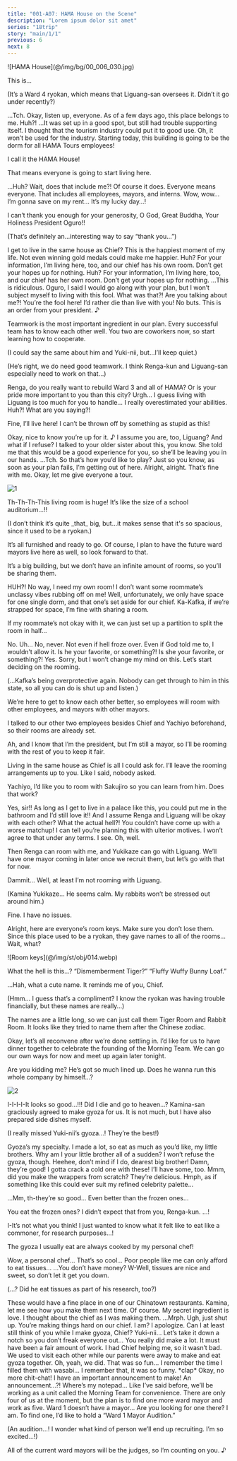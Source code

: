 ```yaml
---
title: "001-A07: HAMA House on the Scene"
description: "Lorem ipsum dolor sit amet"
series: "18trip"
story: "main/1/1"
previous: 6
next: 8
---
```



<Divider loc="HAMA House" />

<p class="bg">![HAMA House](@/img/bg/00_006_030.jpg)</p>

<Bubble mc>
This is…

<p class="t">(It’s a Ward 4 ryokan, which means that Liguang-san oversees it. Didn’t it go under recently?)</p>
</Bubble>

<Bubble character="Liguang">
…Tch.
</Bubble>

<Bubble character="Kafka">
Okay, listen up, everyone. As of a few days ago, this place belongs to me.
</Bubble>

<Bubble mc>
Huh?!
</Bubble>

<Bubble character="Liguang">
…It was set up in a good spot, but still had trouble supporting itself. I thought that the tourism industry could put it to good use.
</Bubble>

<Bubble character="Kafka">
Oh, it won’t be used for the industry. Starting today, this building is going to be the dorm for all HAMA Tours employees!

I call it the <span class="green">HAMA House</span>!

That means everyone is going to start living here.
</Bubble>

<Bubble character="Renga">
…Huh? Wait, does that include me?!
</Bubble>

<Bubble character="Kafka">
Of course it does. Everyone means everyone. That includes all employees, mayors, and interns.
</Bubble>

<Bubble character="Yachiyo">
Wow, wow… I’m gonna save on my rent… It’s my lucky day…!

I can’t thank you enough for your generosity, O God, Great Buddha, Your Holiness President Oguro!!
</Bubble>

<Bubble mc>
<p class="t">(That’s definitely an…interesting way to say “thank you…”)</p>
</Bubble>

<Bubble character="Yukikaze">
I get to live in the same house as Chief? This is the happiest moment of my life. Not even winning gold medals could make me happier.
</Bubble>

<Bubble character="Kafka">
<Diff g="m">Huh? For your information, I’m living here, too, and our chief has his own room. Don’t get your hopes up for nothing.</Diff>
<Diff g="f">Huh? For your information, I’m living here, too, and our chief has her own room. Don’t get your hopes up for nothing.</Diff>
</Bubble>

<Bubble character="Liguang">
…This is ridiculous. Oguro, I said I would go along with your plan, but I won’t subject myself to living with this fool.
</Bubble>

<Bubble character="Renga">
What was that?! Are you talking about me?! You’re the fool here! I’d rather die than live with you!
</Bubble>

<Bubble character="Kafka">
No buts. This is an order from your president. ♪

Teamwork is the most important ingredient in our plan. Every successful team has to know each other well. You two are coworkers now, so start learning how to cooperate.
</Bubble>

<Bubble mc>
<p class="t">(I could say the same about him and Yuki-nii, but…I’ll keep quiet.)</p>

<p class="t">(He’s right, we do need good teamwork. I think Renga-kun and Liguang-san especially need to work on that…)</p>
</Bubble>

<Bubble character="Kafka">
Renga, do you really want to rebuild Ward 3 and all of HAMA? Or is your pride more important to you than this city?
</Bubble>

<Bubble character="Renga">
Urgh…
</Bubble>

<Bubble character="Kafka">
I guess living with Liguang is too much for you to handle… I really overestimated your abilities.
</Bubble>

<Bubble character="Renga">
Huh?! What are you saying?!

Fine, I’ll live here! I can’t be thrown off by something as stupid as this!
</Bubble>

<Bubble character="Kafka">
Okay, nice to know you’re up for it. ♪ I assume you are, too, Liguang?
</Bubble>

<Bubble character="Liguang">
And what if I refuse?
</Bubble>

<Bubble character="Kafka">
I talked to your older sister about this, you know. She told me that this would be a good experience for you, so she’ll be leaving you in our hands.
</Bubble>

<Bubble character="Liguang">
…Tch. So that’s how you’d like to play?
</Bubble>

<Bubble character="Renga">
Just so you know, as soon as your plan fails, I’m getting out of here.
</Bubble>

<Bubble character="Kafka">
Alright, alright. That’s fine with me. Okay, let me give everyone a tour.
</Bubble>

<Divider loc="HAMA House - Living Room" />

![1](1.jpg)

<Bubble character="Yachiyo">
Th-Th-Th-This living room is huge! It’s like the size of a school auditorium…!!
</Bubble>

<Bubble mc>
<p class="t">(I don’t think it’s quite _that_ big, but…it makes sense that it's so spacious, since it used to be a ryokan.)</p>
</Bubble>

<Bubble character="Kafka">
It’s all furnished and ready to go. Of course, I plan to have the future ward mayors live here as well, so look forward to that.

It’s a big building, but we don’t have an infinite amount of rooms, so you’ll be sharing them.
</Bubble>

<Bubble character="Renga">
HUH?! No way, I need my own room! I don’t want some roommate’s unclassy vibes rubbing off on me!
</Bubble>

<Bubble character="Kafka">
Well, unfortunately, we only have space for one single dorm, and that one’s set aside for our chief.
</Bubble>

<Bubble mc>
Ka-Kafka, if we’re strapped for space, I’m fine with sharing a room.

If my roommate’s not okay with it, we can just set up a partition to split the room in half…
</Bubble>

<Bubble character="Kafka">
No.
</Bubble>

<Bubble mc>
Uh…
</Bubble>

<Bubble character="Kafka">
No, never. Not even if hell froze over. Even if God told me to, I wouldn’t allow it.
</Bubble>

<Bubble character="Renga">
<Diff g="m">Is he your favorite, or something?!</Diff>
<Diff g="f">Is she your favorite, or something?!</Diff>
</Bubble>

<Bubble character="Kafka">
Yes. Sorry, but I won’t change my mind on this. Let’s start deciding on the rooming.
</Bubble>

<Bubble mc>
<p class="t">(…Kafka’s being overprotective again. Nobody can get through to him in this state, so all you can do is shut up and listen.)</p>
</Bubble>

<Bubble character="Kafka">
We’re here to get to know each other better, so employees will room with other employees, and mayors with other mayors.

I talked to our other two employees besides Chief and Yachiyo beforehand, so their rooms are already set.

Ah, and I know that I’m the president, but I’m still a mayor, so I’ll be rooming with the rest of you to keep it fair.
</Bubble>

<Bubble character="Yukikaze">
Living in the same house as Chief is all I could ask for. I’ll leave the rooming arrangements up to you.
</Bubble>

<Bubble character="Kafka">
Like I said, nobody asked.

Yachiyo, I’d like you to room with Sakujiro so you can learn from him. Does that work?
</Bubble>

<Bubble character="Yachiyo">
Yes, sir!! As long as I get to live in a palace like this, you could put me in the bathroom and I’d still love it!!
</Bubble>

<Bubble character="Kafka">
And I assume Renga and Liguang will be okay with each other?
</Bubble>

<Bubble character="Renga">
What the actual hell?! You couldn’t have come up with a worse matchup!
</Bubble>

<Bubble character="Liguang">
I can tell you’re planning this with ulterior motives. I won’t agree to that under any terms.
</Bubble>

<Bubble character="Kafka">
I see. Oh, well.

Then Renga can room with me, and Yukikaze can go with Liguang. We’ll have one mayor coming in later once we recruit them, but let’s go with that for now.
</Bubble>

<Bubble character="Renga">
Dammit… Well, at least I’m not rooming with Liguang.
</Bubble>

<Bubble character="Liguang">
<p class="t">(Kamina Yukikaze… He seems calm. My rabbits won’t be stressed out around him.)</p>

Fine. I have no issues.
</Bubble>

<Bubble character="Kafka">
Alright, here are everyone’s room keys. Make sure you don’t lose them.
</Bubble>

<Bubble mc>
Since this place used to be a ryokan, they gave names to all of the rooms… Wait, what?
</Bubble>

<p class="obj">![Room keys](@/img/st/obj/014.webp)</p>

<Bubble character="Renga">
What the hell is this…? “Dismemberment Tiger?”
</Bubble>

<Bubble character="Yukikaze">
“Fluffy Wuffy Bunny Loaf.”

…Hah, what a cute name. It reminds me of you, Chief.
</Bubble>

<Bubble mc>
<p class="t">(Hmm… I guess that’s a compliment? I know the ryokan was having trouble financially, but these names are really…)</p>
</Bubble>

<Bubble character="Kafka">
The names are a little long, so we can just call them Tiger Room and Rabbit Room. It looks like they tried to name them after the Chinese zodiac.

Okay, let’s all reconvene after we’re done settling in. I’d like for us to have dinner together to celebrate the founding of the Morning Team. We can go our own ways for now and meet up again later tonight.
</Bubble>

<Bubble character="Renga">
Are you kidding me? He’s got so much lined up. Does he wanna run this whole company by himself…?
</Bubble>

<Divider loc="HAMA House - Dining Room" />

![2](2.jpg)

<Bubble character="Yachiyo">
I-I-I-I-It looks so good…!!! Did I die and go to heaven…?
</Bubble>

<Bubble character="Sakujiro">
Kamina-san graciously agreed to make gyoza for us. It is not much, but I have also prepared side dishes myself.
</Bubble>

<Bubble mc>
<p class="t">(I really missed Yuki-nii’s gyoza…! They’re the best!)</p>
</Bubble>

<Bubble character="Yukikaze">
Gyoza’s my specialty. I made a lot, so eat as much as you’d like, my little brothers.
</Bubble>

<Bubble character="Kafka">
Why am I your little brother all of a sudden? I won’t refuse the gyoza, though.
</Bubble>

<Bubble character="Daniel">
Heehee, don’t mind if I do, dearest big brother! Damn, they’re good! I gotta crack a cold one with these!
</Bubble>

<Bubble character="Nayuki">
I’ll have some, too. Mmm, did you make the wrappers from scratch? They’re delicious.
</Bubble>

<Bubble character="Renga">
Hmph, as if something like this could ever suit my refined celebrity palette…

…Mm, th-they’re so good… Even better than the frozen ones…
</Bubble>

<Bubble mc>
You eat the frozen ones? I didn’t expect that from you, Renga-kun.
</Bubble>

<Bubble character="Renga">
…!

I-It’s not what you think! I just wanted to know what it felt like to eat like a commoner, for research purposes…!

The gyoza I usually eat are always cooked by my personal chef!
</Bubble>

<Bubble character="Yachiyo">
Wow, a personal chef… That’s so cool… Poor people like me can only afford to eat tissues…
</Bubble>

<Bubble character="Renga">
…You don’t have money? W-Well, tissues are nice and sweet, so don’t let it get you down.
</Bubble>

<Bubble mc>
<p class="t">(…? Did he eat tissues as part of his research, too?)</p>
</Bubble>

<Bubble character="Liguang">
These would have a fine place in one of our Chinatown restaurants. Kamina, let me see how you make them next time.
</Bubble>

<Bubble character="Yukikaze">
Of course. My secret ingredient is love. I thought about the chief as I was making them.
</Bubble>

<Bubble mc>
…Mrph.
</Bubble>

<Bubble character="Kafka">
Ugh, just shut up. You’re making things hard on our chief.
</Bubble>

<Bubble character="Yukikaze">
I am? I apologize. Can I at least still think of you while I make gyoza, Chief?
</Bubble>

<Bubble mc>
Yuki-nii… Let’s take it down a notch so you don’t freak everyone out…
</Bubble>

<Bubble character="Nayuki">
You really did make a lot. It must have been a fair amount of work.
</Bubble>

<Bubble character="Yukikaze">
I had Chief helping me, so it wasn’t bad. We used to visit each other while our parents were away to make and eat gyoza together.
</Bubble>

<Bubble mc>
Oh, yeah, we did. That was so fun… I remember the time I filled them with wasabi…
</Bubble>

<Bubble character="Yukikaze">
I remember that, it was so funny.
</Bubble>

<Bubble character="Kafka">
&ast;clap&ast; Okay, no more chit-chat! I have an important announcement to make!
</Bubble>

<Bubble character="Yachiyo">
An announcement…?! Where’s my notepad…
</Bubble>

<Bubble character="Kafka">
Like I’ve said before, we’ll be working as a unit called the <span class="green">Morning Team</span> for convenience. There are only four of us at the moment, but the plan is to find one more ward mayor and work as five.
</Bubble>

<Bubble character="Liguang">
Ward 1 doesn’t have a mayor… Are you looking for one there?
</Bubble>

<Bubble character="Kafka">
I am. To find one, I’d like to hold a “Ward 1 Mayor Audition.”
</Bubble>

<Bubble mc>
<p class="t">(An audition…! I wonder what kind of person we’ll end up recruiting. I’m so excited…!)</p>
</Bubble>

<Bubble character="Kafka">
All of the current ward mayors will be the judges, so I’m counting on you. ♪
</Bubble>
